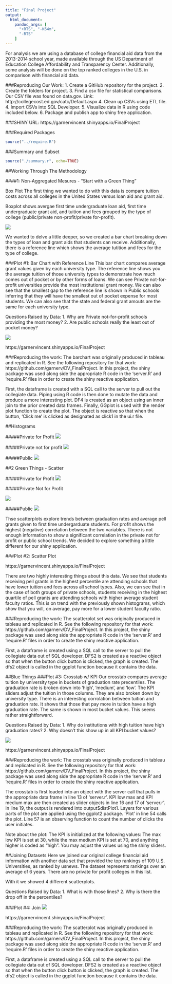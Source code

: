 ```yaml
---
title: "Final Project"
output:
  html_document:
    pandoc_args: [
      "+RTS", "-K64m",
      "-RTS"
    ]
---
```

For analysis we are using a database of college financial aid data from the 2013-2014 school year, made available through the US Department of Education College Affordability and Transparency Center. Additionally, some analysis will be done on the top ranked colleges in the U.S. in comparison with financial aid data. 

###Reproducing Our Work:
1. Create a GitHub repository for the project.
2. Create the folders for project.
3. Find a csv file for statistical comparisons. Our CSV file was found on data.gov. Link: http://collegecost.ed.gov/catc/Default.aspx
4. Clean up CSVs using ETL file.
4. Import CSVs into SQL Developer.
5. Visualize data in R using code included below.
6. Package and publish app to shiny free application.

###SHINY URL: https://garnervincent.shinyapps.io/FinalProject

###Required Packages
```r
source("../require.R")
```

###Summary and Subset
```r
source("./summary.r", echo=TRUE)
```

##Working Through The Methodology

####1: Non-Aggregated Mesures - "Start with a Green Thing"

Box Plot
The first thing we wanted to do with this data is compare tuition costs across all colleges in the United States versus loan aid and grant aid.

Boxplot shows avergae first time undergraduate loan aid, first time undergraduate grant aid, and tuition and fees grouped by the type of college (public/private non-profit/private for-profit).


![](./Boxplotset.jpg)



We wanted to delve a little deeper, so we created a bar chart breaking down the types of loan and grant aids that students can receive. Additionally, there is a reference line which shows the average tutition and fees for the type of college.

###Plot #1: Bar Chart with Reference Line
This bar chart compares average grant values given by each university type.  The reference line shows you the average tuition of those university types to demonstrate how much comes out of pocket or by other forms of loans.  We can see Private not-for-profit universities provide the most institutional grant money.  We can also see that the smallest gap to the reference line is shown in Public schools inferring that they will have the smallest out of pocket expense for most students.  We can also see that the state and federal grant amouts are the same for each university type. 

Questions Raised by Data:
1. Why are Private not-for-profit schools providing the most money?
2. Are public schools really the least out of pocket money?

![](./Barchart.jpg)

https://garnervincent.shinyapps.io/FinalProject

###Reproducing the work:
The barchart was originally produced in tableau and replicated in R. See the following repository for that work: https://github.com/garnerv/DV_FinalProject. In this project, the shiny package was used along side the appropriate R code in the 'server.R' and 'require.R' files in order to create the shiny reactive application. 

First, the dataframe is created with a SQL call to the server to pull out the collegiate data. Piping using R code is then done to mutate the data and produce a more interesting plot. DF4 is created as an object using an inner join to the prior created data frames. Finally, GGplot is used with the render plot function to create the plot. The object is reactive so that when the button, 'Click me' is clicked as designated as click1 in the ui.r file.


##Histograms

#####Private for Profit
![](./privateforprofithistogram.jpg)

#####Private not for profit
![](./privatenotforprofithistogram.jpg)

#####Public
![](./publichistogram.jpg)



##2 Green Things - Scatter


#####Private for Profit
![](./ScatterPlot_forProfit.jpg)

#####Private Not for Profit

![](./ScatterPlot_notforProfit.jpg)

#####Public
![](./ScatterPlot_Public.jpg)


Thse scatterplots explore trends between graduation rates and average pell grants given to first time undergarduate students. For profit shows the highest (negative) correlation between the two variables. There is not enough information to show a significant correlation in the private not for profit or public school trends. We decided to explore something a little different for our shiny application.

###Plot #2: Scatter Plot

https://garnervincent.shinyapps.io/FinalProject

There are two highly interesting things about this data. We see that students receiving pell grants in the highest percentile are attending schools that have lower tuition and fees across all school types. Also, we can see that in the case of both groups of private schools, students receiving in the highest quartile of pell grants are attending schools with higher average student faculty ratios. This is on trend with the previously shown histograms, which show that you will, on average, pay more for a lower student faculty ratio.


###Reproducing the work:
The scatterplot set was originally produced in tableau and replicated in R. See the following repository for that work: https://github.com/garnerv/DV_FinalProject. In this project, the shiny package was used along side the appropriate R code in the 'server.R' and 'require.R' files in order to create the shiny reactive application. 

First, a dataframe is created using a SQL call to the server to pull the collegiate data out of SQL developer. DFS2 is created as a reactive object so that when the button click button is clicked, the graph is created. The dfs2 object is called in the ggplot function because it contains the data.


##Blue Things
###Plot #3: Crosstab w/ KPI
Our crosstab compares average tuition by university type in buckets of graduation rate precentiles.  The graduation rate is broken down into 'high', 'medium', and 'low'.  The KPI sliders adjust the tuition in those columns.  They are also broken down by university type.  There is an interesting corrolation between tuition and graduation rate.  It shows that those that pay more in tuition have a high graduation rate. The same is shown in most bucket values. This seems rather straightforward.

Questions Raised by Data:
1. Why do institutions with high tuition have high graduation rates?
2. Why doesn't this show up in all KPI bucket values?

![](./Crosstab.jpg)

https://garnervincent.shinyapps.io/FinalProject

###Reproducing the work:
The crosstab was originally produced in tableau and replicated in R. See the following repository for that work: https://github.com/garnerv/DV_FinalProject. In this project, the shiny package was used along side the appropriate R code in the 'server.R' and 'require.R' files in order to create the shiny reactive application. 

The crosstab is first loaded into an object with the server call that pulls in the appropriate data frame in line 13 of 'server.r'. KPI low max and KPI medium max are then created as slider objects in line 16 and 17 of 'server.r'. In line 19, the output is rendered into output$distPlot1. Layers for various parts of the plot are applied using the ggplot2 package. 'Plot' in line 54 calls the plot. Line 57 is an observing function to count the number of clicks the user initiates.

Note about the plot:
The KPI is initialized at the following values: The max low KPI is set at 30, while the max medium KPI is set at 70, and anything higher is coded as "high". You may adjust the values using the shiny sliders.

##Joining Datasets
Here we joined our original college financial aid information with another data set that provided the top rankings of 109 U.S. Universities, as ranked by usnews. The dataset represents rankings over an average of 6 years. There are no private for profit colleges in this list.

With it we showed 4 different scatterplots. 

Questions Raised by Data:
1. What is with those lines?
2. Why is there the drop off in the percentiles?

###Plot #4: Join
![](./JoinScatter.jpg)

https://garnervincent.shinyapps.io/FinalProject


###Reproducing the work:
The scatterplot was originally produced in tableau and replicated in R. See the following repository for that work: https://github.com/garnerv/DV_FinalProject. In this project, the shiny package was used along side the appropriate R code in the 'server.R' and 'require.R' files in order to create the shiny reactive application. 

First, a dataframe is created using a SQL call to the server to pull the collegiate data out of SQL developer. DFS2 is created as a reactive object so that when the button click button is clicked, the graph is created. The dfs2 object is called in the ggplot function because it contains the data.
